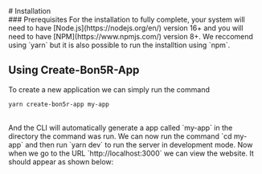 
<PageTitle title="Installation"/>

<Sidebar />
<MDXDocs>
# Installation
<Author author="Manu Anish" displayName="manuanish" date="24/4/22"/>
<br/>
### Prerequisites
For the installation to fully complete, your system will need to have [Node.js](https://nodejs.org/en/) version 16+
and you will need to have [NPM](https://www.npmjs.com/) version 8+. We reccomend using `yarn` but it is also
possible to run the installtion using `npm`.

## Using Create-Bon5R-App
To create a new application we can simply run the command
```
yarn create-bon5r-app my-app
```
<br/>
And the CLI will automatically generate a app called `my-app` in the directory the command was run.
We can now run the command `cd my-app` and then run `yarn dev` to run the server
in development mode. Now when we go to the URL `http://localhost:3000` we can view the website. It should appear as shown below:
<br />
<DocsImage src="/images/docs/create-bon5r-app-demo.png" width="2880" height="1630"/>
<br/>
<NextPage nextPage="Next Steps" previousPage="Installation" prevHref="/docs/getting-started/installation" nextHref="/docs/getting-started/next-steps"/>
</MDXDocs>
